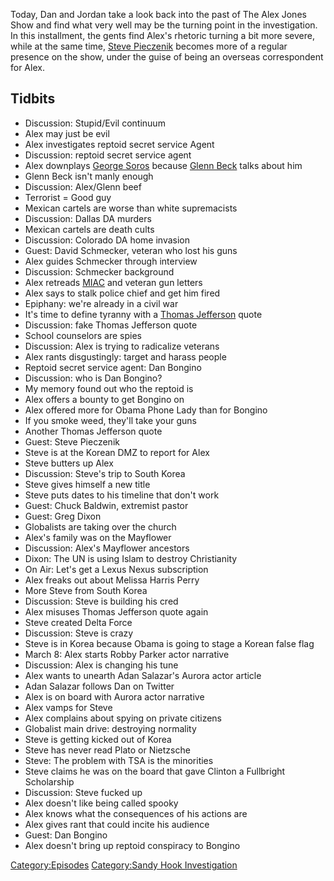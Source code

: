 {{DEFAULTSORT:
    #_EPISODE_0343:April 3-8, 2013
}}{{Episode
    | title             = April 3-8, 2013
    | caption           = Listen to this episode on [https://knowledgefight.libsyn.com/knowledge-fight-april-3-8-2013 Libsyn] [https://open.spotify.com/episode/0w1bhdpOiqqzcXFWOj0K0L Spotify], Read the [[Transcript/343: April 3-8, 2013|Unofficial Transcript]]
    | episodeNumber     = 343
    | length            = 02:45:23
    | airDate           = September 16, 2019
    | coverageStartDate = April 3, 2013
    | coverageEndDate   = April 8, 2013
    | episodeType       = [[:Category:Sandy Hook Investigation|Sandy Hook Investigation]]
    | appearance        = [[Pewdiepie]], [[George Soros]], [[Glenn Beck]], [[David Schmecker]], [[Dan Bongino]], [[Obama Phone Lady]], [[Steve Pieczenik]], [[Chuck Baldwin]], [[Greg Dixon]], [[Melissa Harris Perry]], [[Robby Parker]], [[Adan Salazar]]
    | oocDrop           = Pewdiepie just cucked the ADL
    | previousEpisode   = [[342: September 6-11, 2019]]
    | nextEpisode       = [[344: April 9-10, 2013]]
}}

{{Stub}}

Today, Dan and Jordan take a look back into the past of The Alex Jones Show and find what very well may be the turning point in the investigation. In this installment, the gents find Alex's rhetoric turning a bit more severe, while at the same time, [[Steve Pieczenik]] becomes more of a regular presence on the show, under the guise of being an overseas correspondent for Alex.

==Tidbits==

*Discussion: Stupid/Evil continuum
*Alex may just be evil
*Alex investigates reptoid secret service Agent
*Discussion: reptoid secret service agent
*Alex downplays [[George Soros]] because [[Glenn Beck]] talks about him
*Glenn Beck isn't manly enough
*Discussion: Alex/Glenn beef
*Terrorist = Good guy
*Mexican cartels are worse than white supremacists
*Discussion: Dallas DA murders
*Mexican cartels are death cults
*Discussion: Colorado DA home invasion
*Guest: David Schmecker, veteran who lost his guns
*Alex guides Schmecker through interview
*Discussion: Schmecker background
*Alex retreads [[MIAC Report|MIAC]] and veteran gun letters
*Alex says to stalk police chief and get him fired
*Epiphany: we're already in a civil war
*It's time to define tyranny with a [[Thomas Jefferson]] quote
*Discussion: fake Thomas Jefferson quote
*School counselors are spies
*Discussion: Alex is trying to radicalize veterans
*Alex rants disgustingly: target and harass people
*Reptoid secret service agent: Dan Bongino
*Discussion: who is Dan Bongino?
*My memory found out who the reptoid is
*Alex offers a bounty to get Bongino on
*Alex offered more for Obama Phone Lady than for Bongino
*If you smoke weed, they'll take your guns
*Another Thomas Jefferson quote
*Guest: Steve Pieczenik
*Steve is at the Korean DMZ to report for Alex
*Steve butters up Alex
*Discussion: Steve's trip to South Korea
*Steve gives himself a new title
*Steve puts dates to his timeline that don't work
*Guest: Chuck Baldwin, extremist pastor
*Guest: Greg Dixon
*Globalists are taking over the church
*Alex's family was on the Mayflower
*Discussion: Alex's Mayflower ancestors
*Dixon: The UN is using Islam to destroy Christianity
*On Air: Let's get a Lexus Nexus subscription
*Alex freaks out about Melissa Harris Perry
*More Steve from South Korea
*Discussion: Steve is building his cred
*Alex misuses Thomas Jefferson quote again
*Steve created Delta Force
*Discussion: Steve is crazy
*Steve is in Korea because Obama is going to stage a Korean false flag
*March 8: Alex starts Robby Parker actor narrative
*Discussion: Alex is changing his tune
*Alex wants to unearth Adan Salazar's Aurora actor article
*Adan Salazar follows Dan on Twitter
*Alex is on board with Aurora actor narrative
*Alex vamps for Steve
*Alex complains about spying on private citizens
*Globalist main drive: destroying normality
*Steve is getting kicked out of Korea
*Steve has never read Plato or Nietzsche
*Steve: The problem with TSA is the minorities
*Steve claims he was on the board that gave Clinton a Fullbright Scholarship
*Discussion: Steve fucked up
*Alex doesn't like being called spooky
*Alex knows what the consequences of his actions are
*Alex gives rant that could incite his audience
*Guest: Dan Bongino
*Alex doesn't bring up reptoid conspiracy to Bongino

[[Category:Episodes]]
[[Category:Sandy Hook Investigation]]
